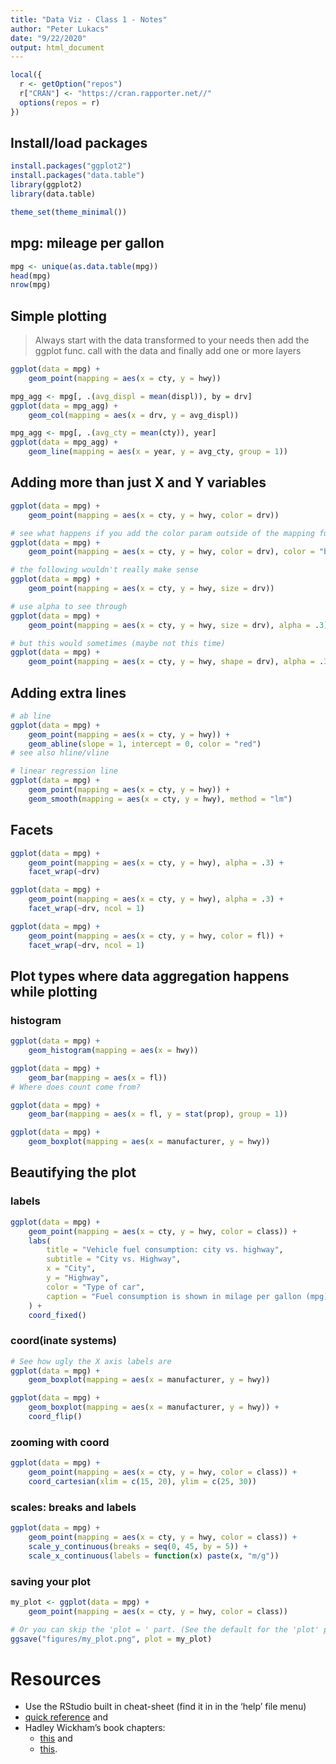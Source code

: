 ```yaml
---
title: "Data Viz - Class 1 - Notes"
author: "Peter Lukacs"
date: "9/22/2020"
output: html_document
---
```


```r
local({
  r <- getOption("repos")
  r["CRAN"] <- "https://cran.rapporter.net//"
  options(repos = r)
})
```

## Install/load packages

```r
install.packages("ggplot2")
install.packages("data.table")
library(ggplot2)
library(data.table)
```

```r
theme_set(theme_minimal())
```

## mpg: mileage per gallon

```r
mpg <- unique(as.data.table(mpg))
head(mpg)
nrow(mpg)
```

## Simple plotting

> Always start with the data transformed to your needs
> then add the ggplot func. call with the data
> and finally add one or more layers

```r
ggplot(data = mpg) +
    geom_point(mapping = aes(x = cty, y = hwy))
```

```r
mpg_agg <- mpg[, .(avg_displ = mean(displ)), by = drv]
ggplot(data = mpg_agg) +
    geom_col(mapping = aes(x = drv, y = avg_displ))
```

```r
mpg_agg <- mpg[, .(avg_cty = mean(cty)), year]
ggplot(data = mpg_agg) +
    geom_line(mapping = aes(x = year, y = avg_cty, group = 1))
```

## Adding more than just X and Y variables

```r
ggplot(data = mpg) +
    geom_point(mapping = aes(x = cty, y = hwy, color = drv))
```

```r
# see what happens if you add the color param outside of the mapping function
ggplot(data = mpg) +
    geom_point(mapping = aes(x = cty, y = hwy, color = drv), color = "blue")
```

```r
# the following wouldn't really make sense
ggplot(data = mpg) +
    geom_point(mapping = aes(x = cty, y = hwy, size = drv))
```

```r
# use alpha to see through
ggplot(data = mpg) +
    geom_point(mapping = aes(x = cty, y = hwy, size = drv), alpha = .3)
```

```r
# but this would sometimes (maybe not this time)
ggplot(data = mpg) +
    geom_point(mapping = aes(x = cty, y = hwy, shape = drv), alpha = .3)
```

## Adding extra lines

```r
# ab line
ggplot(data = mpg) +
    geom_point(mapping = aes(x = cty, y = hwy)) +
    geom_abline(slope = 1, intercept = 0, color = "red")
# see also hline/vline
```

```r
# linear regression line
ggplot(data = mpg) +
    geom_point(mapping = aes(x = cty, y = hwy)) +
    geom_smooth(mapping = aes(x = cty, y = hwy), method = "lm")
```

## Facets

```r
ggplot(data = mpg) +
    geom_point(mapping = aes(x = cty, y = hwy), alpha = .3) +
    facet_wrap(~drv)
```

```r
ggplot(data = mpg) +
    geom_point(mapping = aes(x = cty, y = hwy), alpha = .3) +
    facet_wrap(~drv, ncol = 1)
```

```r
ggplot(data = mpg) +
    geom_point(mapping = aes(x = cty, y = hwy, color = fl)) +
    facet_wrap(~drv, ncol = 1)
```

## Plot types where data aggregation happens while plotting 

### histogram

```r
ggplot(data = mpg) +
    geom_histogram(mapping = aes(x = hwy))
```

```r
ggplot(data = mpg) +
    geom_bar(mapping = aes(x = fl))
# Where does count come from?
```

```r
ggplot(data = mpg) +
    geom_bar(mapping = aes(x = fl, y = stat(prop), group = 1))
```

```r
ggplot(data = mpg) +
    geom_boxplot(mapping = aes(x = manufacturer, y = hwy))
```

## Beautifying the plot 

### labels

```r
ggplot(data = mpg) +
    geom_point(mapping = aes(x = cty, y = hwy, color = class)) +
    labs(
        title = "Vehicle fuel consumption: city vs. highway",
        subtitle = "City vs. Highway",
        x = "City",
        y = "Highway",
        color = "Type of car",
        caption = "Fuel consumption is shown in milage per gallon (mpg)"
    ) +
    coord_fixed()
```

### coord(inate systems)

```r
# See how ugly the X axis labels are
ggplot(data = mpg) +
    geom_boxplot(mapping = aes(x = manufacturer, y = hwy))
```

```r
ggplot(data = mpg) +
    geom_boxplot(mapping = aes(x = manufacturer, y = hwy)) +
    coord_flip()
```

### zooming with coord

```r
ggplot(data = mpg) +
    geom_point(mapping = aes(x = cty, y = hwy, color = class)) +
    coord_cartesian(xlim = c(15, 20), ylim = c(25, 30))
```

### scales: breaks and labels
```r
ggplot(data = mpg) +
    geom_point(mapping = aes(x = cty, y = hwy, color = class)) +
    scale_y_continuous(breaks = seq(0, 45, by = 5)) +
    scale_x_continuous(labels = function(x) paste(x, "m/g"))
```

### saving your plot

```r
my_plot <- ggplot(data = mpg) +
    geom_point(mapping = aes(x = cty, y = hwy, color = class))
```


```r
# Or you can skip the 'plot = ' part. (See the default for the 'plot' parameter!)
ggsave("figures/my_plot.png", plot = my_plot)
```

# Resources

- Use the RStudio built in cheat-sheet (find it in in the 'help' file menu)
- [quick reference](https://ggplot2.tidyverse.org/reference/) and 
- Hadley Wickham's book chapters:
  - [this](https://r4ds.had.co.nz/data-visualisation.html) and
  - [this](https://r4ds.had.co.nz/graphics-for-communication.html).